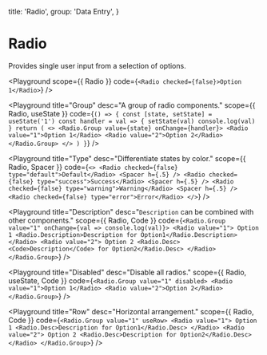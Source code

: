 
  title: 'Radio',
  group: 'Data Entry',
}

# Radio

Provides single user input from a selection of options.

<Playground
  scope={{ Radio }}
  code={`
<Radio checked={false}>Option 1</Radio>
`}
/>

<Playground
  title="Group"
  desc="A group of radio components."
  scope={{ Radio, useState }}
  code={`
() => {
  const [state, setState] = useState('1')
  const handler = val => {
    setState(val)
    console.log(val)
  }
  return (
    <>
      <Radio.Group value={state} onChange={handler}>
        <Radio value="1">Option 1</Radio>
        <Radio value="2">Option 2</Radio>
      </Radio.Group>
    </>
  )
}
`}
/>

<Playground
  title="Type"
  desc="Differentiate states by color."
  scope={{ Radio, Spacer }}
  code={`
    <>
      <Radio checked={false} type="default">Default</Radio>
      <Spacer h={.5} />
      <Radio checked={false} type="success">Success</Radio>
      <Spacer h={.5} />
      <Radio checked={false} type="warning">Warning</Radio>
      <Spacer h={.5} />
      <Radio checked={false} type="error">Error</Radio>
    </>
`}
/>

<Playground
  title="Description"
  desc="`Description` can be combined with other components."
  scope={{ Radio, Code }}
  code={`
<Radio.Group value="1" onChange={val => console.log(val)}>
  <Radio value="1">
    Option 1
    <Radio.Description>Description for Option1</Radio.Description>
  </Radio>
  <Radio value="2">
    Option 2
    <Radio.Desc><Code>Description</Code> for Option2</Radio.Desc>
  </Radio>
</Radio.Group>
`}
/>

<Playground
  title="Disabled"
  desc="Disable all radios."
  scope={{ Radio, useState, Code }}
  code={`
<Radio.Group value="1" disabled>
  <Radio value="1">Option 1</Radio>
  <Radio value="2">Option 2</Radio>
</Radio.Group>
`}
/>

<Playground
  title="Row"
  desc="Horizontal arrangement."
  scope={{ Radio, Code }}
  code={`
<Radio.Group value="1" useRow>
  <Radio value="1">
    Option 1
    <Radio.Desc>Description for Option1</Radio.Desc>
  </Radio>
  <Radio value="2">
    Option 2
    <Radio.Desc>Description for Option2</Radio.Desc>
  </Radio>
</Radio.Group>
`}
/>

<Attributes component="Radio" edit="/app/components/radio.mdx"></Attributes>

